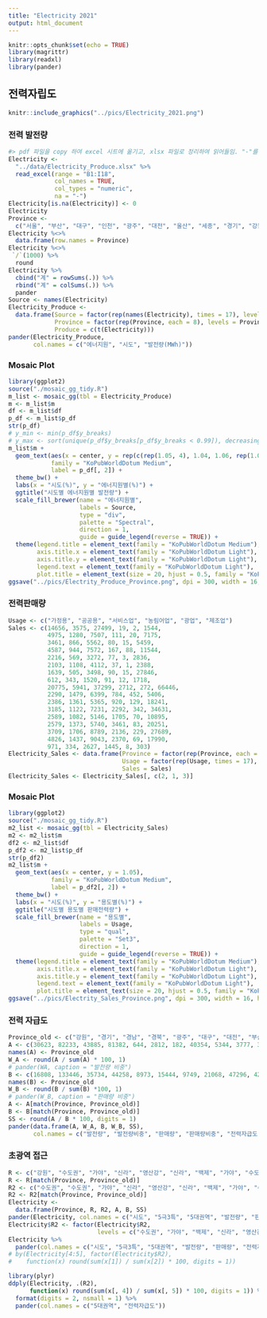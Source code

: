 ```yaml
---
title: "Electricity 2021"
output: html_document
---
```


```r
knitr::opts_chunk$set(echo = TRUE)
library(magrittr)
library(readxl)
library(pander)
```

## 전력자립도

```r
knitr::include_graphics("../pics/Electricity_2021.png")
```

### 전력 발전량

```r
#> pdf 파일을 copy 하여 excel 시트에 옮기고, xlsx 파일로 정리하여 읽어들임. "-"를 NA 로 설정하여 읽어들인 후 0으로 변환.
Electricity <- 
  "../data/Electricity_Produce.xlsx" %>%
  read_excel(range = "B1:I18", 
             col_names = TRUE,
             col_types = "numeric",
             na = "-") 
Electricity[is.na(Electricity)] <- 0
Electricity
Province <- 
  c("서울", "부산", "대구", "인천", "광주", "대전", "울산", "세종", "경기", "강원", "충북", "충남", "전북", "전남", "경북", "경남", "제주")
Electricity %<>%
  data.frame(row.names = Province)
Electricity %<>%
 `/`(1000) %>%
  round 
Electricity %>%
  cbind("계" = rowSums(.)) %>%
  rbind("계" = colSums(.)) %>%
  pander
Source <- names(Electricity)
Electricity_Produce <- 
  data.frame(Source = factor(rep(names(Electricity), times = 17), levels = Source), 
             Province = factor(rep(Province, each = 8), levels = Province), 
             Produce = c(t(Electricity)))
pander(Electricity_Produce,
       col.names = c("에너지원", "시도", "발전량(MWh)"))
```

### Mosaic Plot

```r
library(ggplot2)
source("./mosaic_gg_tidy.R")
m_list <- mosaic_gg(tbl = Electricity_Produce)
m <- m_list$m
df <- m_list$df
p_df <- m_list$p_df
str(p_df)
# y_min <- min(p_df$y_breaks)
# y_max <- sort(unique(p_df$y_breaks[p_df$y_breaks < 0.99]), decreasing = TRUE)[1]
m_list$m +
  geom_text(aes(x = center, y = rep(c(rep(1.05, 4), 1.04, 1.06, rep(1.05, 11)), each = 8)),
            family = "KoPubWorldDotum Medium",
            label = p_df[, 2]) + 
  theme_bw() +
  labs(x = "시도(%)", y = "에너지원별(%)") + 
  ggtitle("시도별 에너지원별 발전량") + 
  scale_fill_brewer(name = "에너지원별", 
                    labels = Source,
                    type = "div", 
                    palette = "Spectral", 
                    direction = 1,
                    guide = guide_legend(reverse = TRUE)) +
  theme(legend.title = element_text(family = "KoPubWorldDotum Medium"),
        axis.title.x = element_text(family = "KoPubWorldDotum Light"),
        axis.title.y = element_text(family = "KoPubWorldDotum Light"),
        legend.text = element_text(family = "KoPubWorldDotum Light"),
        plot.title = element_text(size = 20, hjust = 0.5, family = "KoPubWorldDotum Bold"))
ggsave("../pics/Electrity_Produce_Province.png", dpi = 300, width = 16, height = 8, units = "in")
```


### 전력판매량

```r
Usage <- c("가정용", "공공용", "서비스업", "농림어업", "광업", "제조업")
Sales <- c(14656, 3575, 27499, 19, 2, 1544, 
           4975, 1280, 7507, 111, 20, 7175, 
           3461, 866, 5562, 80, 15, 5459, 
           4587, 944, 7572, 167, 88, 11544, 
           2216, 569, 3272, 77, 3, 2836, 
           2103, 1108, 4112, 37, 1, 2388, 
           1639, 505, 3498, 90, 15, 27846, 
           612, 343, 1520, 91, 12, 1718, 
           20775, 5941, 37299, 2712, 272, 66446, 
           2290, 1479, 6399, 784, 452, 5406, 
           2386, 1361, 5365, 920, 129, 18241, 
           3185, 1122, 7231, 2292, 342, 34631, 
           2589, 1082, 5146, 1705, 70, 10895, 
           2579, 1373, 5740, 3461, 83, 20251, 
           3709, 1706, 8789, 2136, 229, 27689, 
           4826, 1437, 9043, 2370, 69, 17990, 
           971, 334, 2627, 1445, 8, 303)
Electricity_Sales <- data.frame(Province = factor(rep(Province, each = 6), levels = Province), 
                                Usage = factor(rep(Usage, times = 17), levels = Usage), 
                                Sales = Sales)
Electricity_Sales <- Electricity_Sales[, c(2, 1, 3)]
```

### Mosaic Plot

```r
library(ggplot2)
source("./mosaic_gg_tidy.R")
m2_list <- mosaic_gg(tbl = Electricity_Sales)
m2 <- m2_list$m
df2 <- m2_list$df
p_df2 <- m2_list$p_df
str(p_df2)
m2_list$m +
  geom_text(aes(x = center, y = 1.05),
            family = "KoPubWorldDotum Medium",
            label = p_df2[, 2]) + 
  theme_bw() +
  labs(x = "시도(%)", y = "용도별(%)") + 
  ggtitle("시도별 용도별 판매전력량") + 
  scale_fill_brewer(name = "용도별", 
                    labels = Usage,
                    type = "qual", 
                    palette = "Set3", 
                    direction = 1,
                    guide = guide_legend(reverse = TRUE)) +
  theme(legend.title = element_text(family = "KoPubWorldDotum Medium"),
        axis.title.x = element_text(family = "KoPubWorldDotum Light"),
        axis.title.y = element_text(family = "KoPubWorldDotum Light"),
        legend.text = element_text(family = "KoPubWorldDotum Light"),
        plot.title = element_text(size = 20, hjust = 0.5, family = "KoPubWorldDotum Bold"))
ggsave("../pics/Electrity_Sales_Province.png", dpi = 300, width = 16, height = 8, units = "in")
```

### 전력 자급도

```r
Province_old <- c("강원", "경기", "경남", "경북", "광주", "대구", "대전", "부산", "서울", "세종", "울산", "인천", "전남", "전북", "제주", "충남", "충북")
A <- c(30623, 82233, 43885, 81382, 644, 2812, 182, 40354, 5344, 3777, 31504, 60506, 61841, 14322, 3968, 111229, 2205)
names(A) <- Province_old
W_A <- round(A / sum(A) * 100, 1)
# pander(WA, caption = "발전량 비중")
B <- c(16808, 133446, 35734, 44258, 8973, 15444, 9749, 21068, 47296, 4295, 33593, 24901, 33487, 21487, 5688, 48802, 28402)
names(B) <- Province_old
W_B <- round(B / sum(B) *100, 1)
# pander(W_B, caption = "판매량 비중")
A <- A[match(Province, Province_old)]
B <- B[match(Province, Province_old)]
SS <- round(A / B * 100, digits = 1)
pander(data.frame(A, W_A, B, W_B, SS),
       col.names = c("발전량", "발전량비중", "판매량", "판매량비중", "전력자급도(%)"))
```

### 초광역 접근

```r
R <- c("강원", "수도권", "가야", "신라", "영산강", "신라", "백제", "가야", "수도권", "백제", "가야", "수도권", "영산강", "전북", "제주", "백제", "백제")
R <- R[match(Province, Province_old)]
R2 <- c("수도권", "수도권", "가야", "신라", "영산강", "신라", "백제", "가야", "수도권", "백제", "가야", "수도권", "영산강", "백제", "영산강", "백제", "백제")
R2 <- R2[match(Province, Province_old)]
Electricity <- 
  data.frame(Province, R, R2, A, B, SS)
pander(Electricity, col.names = c("시도", "5극3특", "5대권역", "발전량", "판매량", "전력자급도(%)"))
Electricity$R2 <- factor(Electricity$R2, 
                         levels = c("수도권", "가야", "백제", "신라", "영산강"))
Electricity %>%
  pander(col.names = c("시도", "5극3특", "5대권역", "발전량", "판매량", "전력자급도(%)"))
# by(Electricity[4:5], factor(Electricity$R2), 
#    function(x) round(sum(x[1]) / sum(x[2]) * 100, digits = 1)) 
```

```r
library(plyr)
ddply(Electricity, .(R2), 
      function(x) round(sum(x[, 4]) / sum(x[, 5]) * 100, digits = 1)) %>%
  format(digits = 2, nsmall = 1) %>%
  pander(col.names = c("5대권역", "전력자급도"))
```


